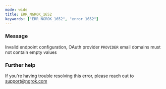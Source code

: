 ```yaml
---
mode: wide
title: ERR_NGROK_1652
keywords: ["ERR_NGROK_1652", "error 1652"]
---
```



### Message

Invalid endpoint configuration, OAuth provider `PROVIDER` email domains must not contain empty values

<ErrorDetails />

### Further help

If you're having trouble resolving this error, please reach out to [support@ngrok.com](mailto:support@ngrok.com?subject=Help%20with%20ERR_NGROK_1652)
